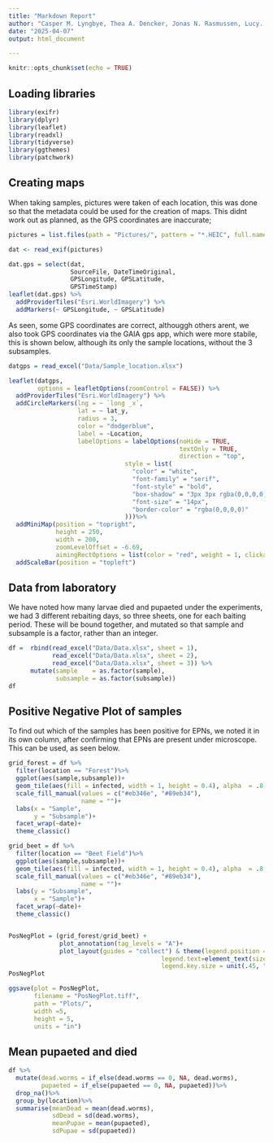 ```yaml
---
title: "Markdown Report"
author: "Casper M. Lyngbye, Thea A. Dencker, Jonas N. Rasmussen, Lucy. D. Borhi"
date: "2025-04-07"
output: html_document

---
```


```r
knitr::opts_chunk$set(echo = TRUE)
```

## Loading libraries

```r
library(exifr)
library(dplyr)
library(leaflet)
library(readxl)
library(tidyverse)
library(ggthemes)
library(patchwork)
```


## Creating maps
When taking samples, pictures were taken of each location, this was done so that the metadata could be used for the creation of maps. This didnt work out as planned, as the GPS coordinates are inaccurate;

```r
pictures = list.files(path = "Pictures/", pattern = "*.HEIC", full.names = TRUE)

dat <- read_exif(pictures)

dat.gps = select(dat,
                 SourceFile, DateTimeOriginal,
                 GPSLongitude, GPSLatitude,
                 GPSTimeStamp)
leaflet(dat.gps) %>%
  addProviderTiles("Esri.WorldImagery") %>%
  addMarkers(~ GPSLongitude, ~ GPSLatitude)  

```
As seen, some GPS coordinates are correct, althouggh others arent, we also took GPS coordinates via the GAIA gps app, which were more stabile, this is shown below, although its only the sample locations, without the 3 subsamples.


```r
datgps = read_excel("Data/Sample_location.xlsx")

leaflet(datgps,
        options = leafletOptions(zoomControl = FALSE)) %>%
  addProviderTiles("Esri.WorldImagery") %>%
  addCircleMarkers(lng = ~ `long _x`, 
                   lat = ~ lat_y,
                   radius = 3,
                   color = "dodgerblue", 
                   label = ~Location,
                   labelOptions = labelOptions(noHide = TRUE,
                                               textOnly = TRUE,
                                               direction = "top",
                                style = list(
                                  "color" = "white",
                                  "font-family" = "serif",
                                  "font-style" = "bold",
                                  "box-shadow" = "3px 3px rgba(0,0,0,0)",
                                  "font-size" = "14px",
                                  "border-color" = "rgba(0,0,0,0)"
                                )))%>%
  addMiniMap(position = "topright",
             height = 250,
             width = 200,
             zoomLevelOffset = -6.69,
             aimingRectOptions = list(color = "red", weight = 1, clickable = FALSE))%>%
  addScaleBar(position = "topleft")
```



## Data from laboratory

We have noted how many larvae died and pupaeted under the experiments, we had 3 different rebaiting days, so three sheets, one for each baiting period. These will be bound together, and mutated so that sample and subsample is a factor, rather than an integer.

```r
df =  rbind(read_excel("Data/Data.xlsx", sheet = 1),
            read_excel("Data/Data.xlsx", sheet = 2),
            read_excel("Data/Data.xlsx", sheet = 3)) %>%
      mutate(sample    = as.factor(sample),
             subsample = as.factor(subsample))
df
```


## Positive Negative Plot of samples
To find out which of the samples has been positive for EPNs, we noted it in its own column, after confirming that EPNs are present under microscope. This can be used, as seen below.

```r
grid_forest = df %>%
  filter(location == "Forest")%>%
  ggplot(aes(sample,subsample))+
  geom_tile(aes(fill = infected, width = 1, height = 0.4), alpha  = .8, color = "black")+
  scale_fill_manual(values = c("#eb346e", "#89eb34"),
                    name = "")+
  labs(x = "Sample",
       y = "Subsample")+
  facet_wrap(~date)+
  theme_classic()

grid_beet = df %>%
  filter(location == "Beet Field")%>%
  ggplot(aes(sample,subsample))+
  geom_tile(aes(fill = infected, width = 1, height = 0.4), alpha  = .8, color = "black")+
  scale_fill_manual(values = c("#eb346e", "#89eb34"),
                    name = "")+
  labs(y = "Subsample",
       x = "Sample")+
  facet_wrap(~date)+
  theme_classic()


PosNegPlot = (grid_forest/grid_beet) + 
              plot_annotation(tag_levels = "A")+
              plot_layout(guides = "collect") & theme(legend.position = 'bottom',
                                          legend.text=element_text(size=7),
                                          legend.key.size = unit(.45, "cm"))
PosNegPlot
```

```r
ggsave(plot = PosNegPlot,
       filename = "PosNegPlot.tiff", 
       path = "Plots/",
       width =5,
       height = 5,
       units = "in")
```

## Mean pupaeted and died

```r
df %>%
  mutate(dead.worms = if_else(dead.worms == 0, NA, dead.worms),
         pupaeted = if_else(pupaeted == 0, NA, pupaeted))%>%
  drop_na()%>%
  group_by(location)%>%
  summarise(meanDead = mean(dead.worms),
            sdDead = sd(dead.worms),
            meanPupae = mean(pupaeted),
            sdPupae = sd(pupaeted))
```



